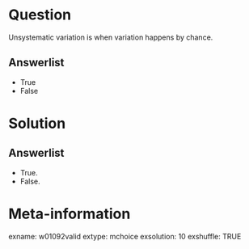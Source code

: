 Question
========
Unsystematic variation is when variation happens by chance.

Answerlist
----------
* True
* False


Solution
========

Answerlist
----------
* True.
* False.


Meta-information
================
exname: w01092valid
extype: mchoice
exsolution: 10
exshuffle: TRUE